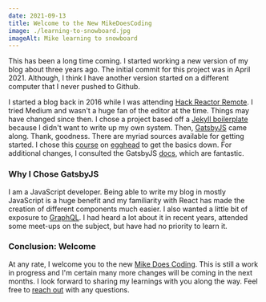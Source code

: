 ```yaml
---
date: 2021-09-13
title: Welcome to the New MikeDoesCoding
image: ./learning-to-snowboard.jpg
imageAlt: Mike learning to snowboard
---
```


This has been a long time coming. I started working a new version of my blog about three years ago. The initial commit for this project was in April 2021. Although, I think I have another version started on a different computer that I never pushed to Github.

I started a blog back in 2016 while I was attending [Hack Reactor Remote](https://www.hackreactor.com/). I tried Medium and wasn't a huge fan of the editor at the time. Things may have changed since then. I chose a project based off a [Jekyll boilerplate](https://github.com/barryclark/jekyll-now) because I didn't want to write up my own system. Then, [GatsbyJS](https://www.gatsbyjs.com/) came along. Thank, goodness. There are myriad sources available for getting started. I chose this [course](https://egghead.io/courses/build-a-developer-blog-with-gatsby-bd96) on [egghead](https://egghead.io) to get the basics down. For additional changes, I consulted the GatsbyJS [docs](https://www.gatsbyjs.com/docs), which are fantastic.

### Why I Chose GatsbyJS

I am a JavaScript developer. Being able to write my blog in mostly JavaScript is a huge benefit and my familiarity with React has made the creation of different components much easier. I also wanted a little bit of exposure to [GraphQL](https://graphql.org/). I had heard a lot about it in recent years, attended some meet-ups on the subject, but have had no priority to learn it.

### Conclusion: Welcome

At any rate, I welcome you to the new [Mike Does Coding](/). This is still a work in progress and I'm certain many more changes will be coming in the next months. I look forward to sharing my learnings with you along the way. Feel free to [reach out](mailto:mikedoescoding@gmail.com) with any questions.
